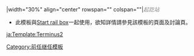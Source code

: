 |width="30%" align="center" rowspan="{{{rows|3}}}" colspan="{{{cols|1}}}"|<span style="color:#888888;">''起訖站''</span><noinclude>
*此模板與[[Template:Start rail box|Start rail box]]一起使用，欲知詳情請參見該模板的頁面及討論頁。
[[Category:前任继任模板]]
[[ja:Template:Terminus2]]
</noinclude>